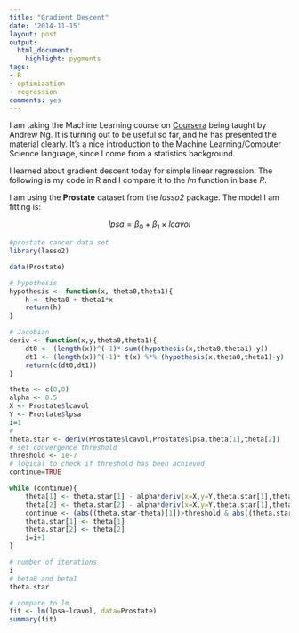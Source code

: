 ```yaml
---
title: "Gradient Descent"
date: '2014-11-15'
layout: post
output:
  html_document:
    highlight: pygments
tags:
- R
- optimization
- regression
comments: yes
---
```

 
I am taking the Machine Learning course on [Coursera](https://class.coursera.org/ml-007/lecture) being taught by Andrew Ng. It is turning out to be useful so far, and he has presented the material clearly. It's a nice introduction to the Machine Learning/Computer Science language, since I come from a statistics background. 

I learned about gradient descent today for simple linear regression. The following is my code in R and I compare it to the *lm* function in base *R*. 

I am using the **Prostate** dataset from the *lasso2* package. The model I am fitting is:

$$ lpsa = \beta_0 + \beta_1 \times lcavol  $$

```r
#prostate cancer data set
library(lasso2)

data(Prostate)

# hypothesis
hypothesis <- function(x, theta0,theta1){
    h <- theta0 + theta1*x
    return(h)
}

# Jacobian
deriv <- function(x,y,theta0,theta1){
    dt0 <- (length(x))^(-1)* sum((hypothesis(x,theta0,theta1)-y))
    dt1 <- (length(x))^(-1)* t(x) %*% (hypothesis(x,theta0,theta1)-y)
    return(c(dt0,dt1))
}

theta <- c(0,0)
alpha <- 0.5
X <- Prostate$lcavol
Y <- Prostate$lpsa
i=1
#
theta.star <- deriv(Prostate$lcavol,Prostate$lpsa,theta[1],theta[2])
# set convergence threshold
threshold <- 1e-7
# logical to check if threshold has been achieved
continue=TRUE

while (continue){
    theta[1] <- theta.star[1] - alpha*deriv(x=X,y=Y,theta.star[1],theta.star[2])[1]
    theta[2] <- theta.star[2] - alpha*deriv(x=X,y=Y,theta.star[1],theta.star[2])[2]
    continue <- (abs((theta.star-theta)[1])>threshold & abs((theta.star-theta)[2])>threshold)
    theta.star[1] <- theta[1]
    theta.star[2] <- theta[2]
    i=i+1
}

# number of iterations
i
# beta0 and beta1
theta.star

# compare to lm
fit <- lm(lpsa~lcavol, data=Prostate)
summary(fit)

```
